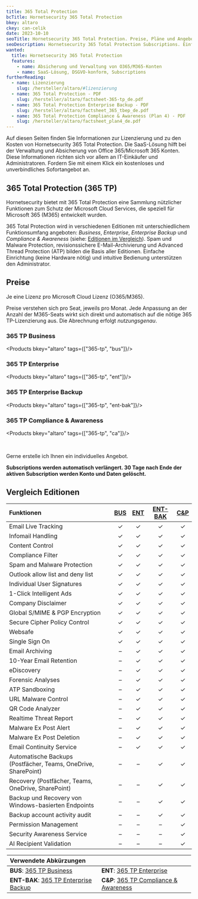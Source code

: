 ```yaml
---
title: 365 Total Protection
bcTitle: Hornetsecurity 365 Total Protection
bkey: altaro
ckey: can-celik
date: 2023-10-10
seoTitle: Hornetsecurity 365 Total Protection. Preise, Pläne und Angebote.
seoDescription: Hornetsecurity 365 Total Protection Subscriptions. Einfache Lösung, faire Preise und gute Angebote für IT-Admins und IT-Einkauf.
wanted:
  title: Hornetsecurity 365 Total Protection
  features:
    - name: Absicherung und Verwaltung von O365/M365-Konten
    - name: SaaS-Lösung, DSGVO-konform, Subscriptions
furtherReading:
  - name: Lizenzierung
    slug: /hersteller/altaro/#lizenzierung
  - name: 365 Total Protection - PDF
    slug: /hersteller/altaro/factsheet-365-tp_de.pdf
  - name: 365 Total Protection Enterprise Backup - PDF
    slug: /hersteller/altaro/factsheet_365_tbep_de.pdf
  - name: 365 Total Protection Compliance & Awareness (Plan 4) - PDF
    slug: /hersteller/altaro/factsheet_plan4_de.pdf
---
```



<Intro>

Auf diesen Seiten finden Sie Informationen zur Lizenzierung und zu den Kosten von Hornetsecurity 365 Total Protection.
Die SaaS-Lösung hilft bei der Verwaltung und Absicherung von Office 365/Microsoft 365 Konten.
Diese Informationen richten sich vor allem an IT-Einkäufer und Administratoren.
Fordern Sie mit einem Klick ein kostenloses und unverbindliches Sofortangebot an.

</Intro>

<TOC />




## 365 Total Protection (365 TP)

Hornetsecurity bietet mit 365 Total Protection eine Sammlung nützlicher Funktionen zum Schutz der Microsoft Cloud Services, die speziell für Microsoft 365 (M365) entwickelt wurden.

365 Total Protection wird in verschiedenen Editionen mit unterschiedlichem Funktionsumfang angeboten: *Business*, *Enterprise*, *Enterprise Backup* und *Compliance & Awareness* (siehe: [Editionen im Vergleich](#vergleich-editionen)).
Spam und Malware Protection, revisionssichere E-Mail-Archivierung und Advanced Thread Protection (ATP) bilden die Basis aller Editionen. Einfache Einrichtung (keine Hardware nötig) und intuitive Bedienung unterstützen den Administrator.



## Preise

<Info>


Je eine Lizenz pro Microsoft Cloud Lizenz (O365/M365).

Preise verstehen sich pro Seat, jeweils pro Monat. Jede Anpassung an der Anzahl der M365-Seats wirkt sich direkt und automatisch auf die nötige 365 TP-Lizenzierung aus.
Die Abrechnung erfolgt *nutzungsgenau*.

</Info>


### 365 TP Business

<Products bkey="altaro" tags={["365-tp", "bus"]}/>


### 365 TP Enterprise

<Products bkey="altaro" tags={["365-tp", "ent"]}/>


### 365 TP Enterprise Backup

<Products bkey="altaro" tags={["365-tp", "ent-bak"]}/>


### 365 TP Compliance & Awareness

<Products bkey="altaro" tags={["365-tp", "ca"]}/>



<br />

<GetInTouch>

Gerne erstelle ich Ihnen ein individuelles Angebot.

**Subscriptions werden automatisch verlängert. 30 Tage nach Ende der aktiven Subscription werden Konto und Daten gelöscht.**

</GetInTouch>


## Vergleich Editionen

| Funktionen | [BUS](#365-tp-business)  | [ENT](#365-tp-enterprise) | [ENT-BAK](#365-tp-enterprise-backup) | [C&P](#365-tp-compliance--awareness) |
|:---|:---:|:---:|:---:|:---:|
| Email Live Tracking | ✓ | ✓ | ✓ | ✓ |
| Infomail Handling | ✓ | ✓ | ✓ | ✓ |
| Content Control | ✓ | ✓ | ✓ | ✓ |
| Compliance Filter | ✓ | ✓ | ✓ | ✓ |
| Spam and Malware Protection | ✓ | ✓ | ✓ | ✓ |
| Outlook allow list and deny list | ✓ | ✓ | ✓ | ✓ |
| Individual User Signatures | ✓ | ✓ | ✓ | ✓ |
| 1-Click Intelligent Ads | ✓ | ✓ | ✓ | ✓ |
| Company Disclaimer | ✓ | ✓ | ✓ | ✓ |
| Global S/MIME & PGP Encryption | ✓ | ✓ | ✓ | ✓ |
| Secure Cipher Policy Control | ✓ | ✓ | ✓ | ✓ |
| Websafe | ✓ | ✓ | ✓ | ✓ |
| Single Sign On | ✓ | ✓ | ✓ | ✓ |
| Email Archiving | – | ✓ | ✓ | ✓ |
| 10-Year Email Retention | – | ✓ | ✓ | ✓ |
| eDiscovery | – | ✓ | ✓ | ✓ |
| Forensic Analyses | – | ✓ | ✓ | ✓ |
| ATP Sandboxing | – | ✓ | ✓ | ✓ |
| URL Malware Control | – | ✓ | ✓ | ✓ |
| QR Code Analyzer | – | ✓ | ✓ | ✓ |
| Realtime Threat Report | – | ✓ | ✓ | ✓ |
| Malware Ex Post Alert | – | ✓ | ✓ | ✓ |
| Malware Ex Post Deletion | – | ✓ | ✓ | ✓ |
| Email Continuity Service | – | ✓ | ✓ | ✓ |
| Automatische Backups (Postfächer, Teams, OneDrive, SharePoint) | – | – | ✓ | ✓ |
| Recovery (Postfächer, Teams, OneDrive, SharePoint) | – | – | ✓ | ✓ |
| Backup und Recovery von Windows-basierten Endpoints | – | – | ✓ | ✓ |
| Backup account activity audit | – | – | ✓ | ✓ |
| Permission Management | – | – | – | ✓ |
| Security Awareness Service | – | – | – | ✓ |
| AI Recipient Validation | – | – | – | ✓ |


<Legend>

|Verwendete Abkürzungen | |
|:---|:---|
| **BUS**: [365 TP Business](#365-tp-business) | **ENT**: [365 TP Enterprise](#365-tp-enterprise) |
| **ENT-BAK**: [365 TP Enterprise Backup](#365-tp-enterprise-backup) | **C&P**: [365 TP Compliance & Awareness](#365-tp-compliance--awareness) |

</Legend>

<br />

<GetInTouch theme="light" />
